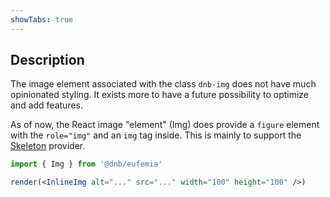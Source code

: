 ```yaml
---
showTabs: true
---
```


## Description

The image element associated with the class `dnb-img` does not have much opinionated styling. It exists more to have a future possibility to optimize and add features.

As of now, the React image "element" (Img) does provide a `figure` element with the `role="img"` and an `img` tag inside. This is mainly to support the [Skeleton](/uilib/components/skeleton) provider.

```jsx
import { Img } from '@dnb/eufemia'

render(<InlineImg alt="..." src="..." width="100" height="100" />)
```
